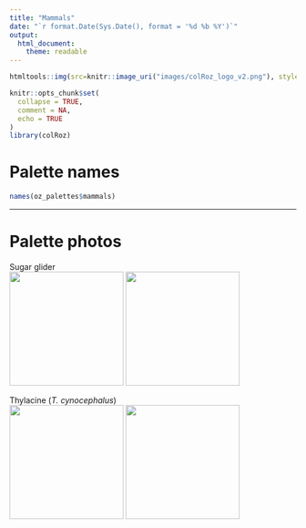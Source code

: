 ```yaml
---
title: "Mammals"
date: "`r format.Date(Sys.Date(), format = '%d %b %Y')`"
output: 
  html_document:
    theme: readable
---
```


```r
htmltools::img(src=knitr::image_uri("images/colRoz_logo_v2.png"), style = "position:absolute; top:0; right:0", height=150)

knitr::opts_chunk$set(
  collapse = TRUE,
  comment = NA,
  echo = TRUE
)
library(colRoz)
```

# Palette names
```r
names(oz_palettes$mammals)
```

***
# Palette photos

Sugar glider  
![](images/p.breviceps.png){height=200}
![](https://pbs.twimg.com/media/DkKQD_0V4AA35P6?format=jpg&name=medium){height=200}  

Thylacine (*T. cynocephalus*)  
![](images/thylacine.png){height=200}
![](https://pbs.twimg.com/media/Cy6PuK7UsAEdY6M?format=jpg&name=4096x4096){height=200}  
